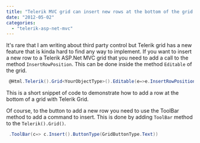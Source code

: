 ```yaml
---
title: "Telerik MVC grid can insert new rows at the bottom of the grid since 2012 sp1"
date: "2012-05-02"
categories: 
  - "telerik-asp-net-mvc"
---
```


It's rare that I am writing about third party control but Telerik grid has a new feature that is kinda hard to find any way to implement. If you want to insert a new row to a Telerik ASP.Net MVC grid that you need to add a call to the method `InsertRowPosition`. This can be done inside the method `Editable` of the grid.


```csharp
 @Html.Telerik().Grid<YourObjectType>().Editable(e=>e.InsertRowPosition(GridInsertRowPosition.Bottom)) 
```

This is a short snippet of code to demonstrate how to add a row at the bottom of a grid with Telerik Grid.

Of course, to the button to add a new row you need to use the ToolBar method to add a command to insert. This is done by adding `ToolBar` method to the `Telerik().Grid()`.


```csharp
 .ToolBar(c=> c.Insert().ButtonType(GridButtonType.Text)) 
```
